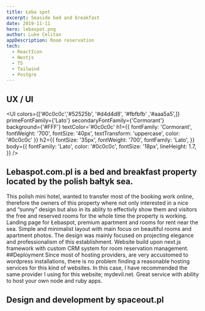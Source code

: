 ```yaml
---
title: Łeba spot
excerpt: Seaside bed and breakfast
date: 2019-11-11
hero: lebaspot.png
author: Luke Celitan
appDescription: Room reservation
tech:
  - ReactIcon
  - Nextjs
  - TS
  - Tailwind
  - Postgre
---
```



## UX / UI

<UI colors={['#0c0c0c','#52525b', '#d4d4d8', '#fbfbfb' ,'#aaa5a5',]}
    primeFontFamily={'Lato'}
    secondaryFontFamily={'Cormorant'}
    background={'#FFF'}
    textColor='#0c0c0c'
    h1={{
          fontFamily: 'Cormorant',
          fontWeight: '700',
          fontSize: '40px',
          textTransform: 'uppercase',
          color: '#0c0c0c'
        }}
    h2={{
      fontSize: '35px',
      fontWeight: '700',
      fontFamily: 'Lato',
    }}
    body={{
      fontFamily: 'Lato',
      color: '#0c0c0c',
      fontSize: '18px',
      lineHeight: 1.7,
    }}
        />

## Lebaspot.com.pl is a bed and breakfast property located by the polish bałtyk sea.

This polish mini hotel, wanted to transfer most of the booking work online, therefore the owners of this property where not only interested in a nice and “sunny” design but also in its ablity to effectivly show them and visitors the free and reserved rooms for the whole time the property is working.
Landing page for Łebaspot, premium apartment and rooms for rent near the sea. Simple and minimalist layout with main focus on beautiful rooms and apartment photos. The design was mainly focused on projecting elegance and professionalism of this establishment. Website build upon next.js framework with custom CRM system for room reservation management.
##Deployment
Since most of hosting providers, are very accustomed to wordpress installations, there is no problem finding a reasonable hosting services for this kind of websites. In this case, I have recommended the same provider I using for this website; mydevil.net. Great service with ability to host your own node and ruby apps.

## Design and development by spaceout.pl

